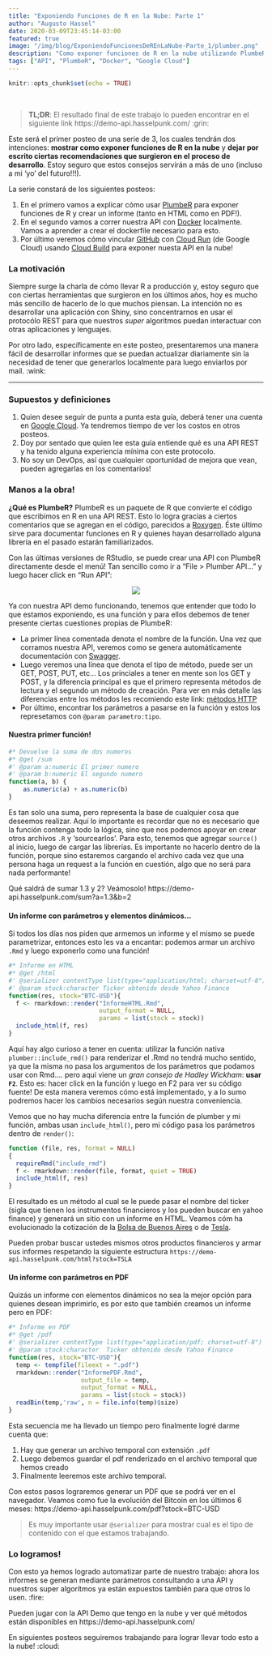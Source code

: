 ```yaml
---
title: "Exponiendo Funciones de R en la Nube: Parte 1"
author: "Augusto Hassel"
date: 2020-03-09T23:45:14-03:00
featured: true
image: "/img/blog/ExponiendoFuncionesDeREnLaNube-Parte_1/plumber.png"
description: "Como exponer funciones de R en la nube utilizando PlumbeR, Docker y Google Cloud. Automatizando informes en HTML y PDF."
tags: ["API", "PlumbeR", "Docker", "Google Cloud"]
---
```


```r
knitr::opts_chunk$set(echo = TRUE)
```
<br>

> **TL;DR**: El resultado final de este trabajo lo pueden encontrar en el siguiente link https://demo-api.hasselpunk.com/ :grin:

Este será el primer posteo de una serie de 3, los cuales tendrán dos intenciones: **mostrar como exponer funciones de R en la nube** y **dejar por escrito ciertas recomendaciones que surgieron en el proceso de desarrollo**. Estoy seguro que estos consejos servirán a más de uno (incluso a mi 'yo' del futuro!!!). 

La serie constará de los siguientes posteos:

1. En el primero vamos a explicar cómo usar [PlumbeR](https://github.com/rstudio/plumber) para exponer funciones de R y crear un informe (tanto en HTML como en PDF!).
2. En el segundo vamos a correr nuestra API con [Docker](https://www.docker.com/) localmente. Vamos a aprender a crear el dockerfile necesario para esto.
3. Por último veremos cómo vincular [GitHub](https://github.com/) con [Cloud Run](https://cloud.google.com/run) (de Google Cloud) usando [Cloud Build](https://cloud.google.com/cloud-build) para exponer nuesta API en la nube!

### La motivación

Siempre surge la charla de cómo llevar R a producción y, estoy seguro que con ciertas herramientas que surgieron en los últimos años, hoy es mucho más sencillo de hacerlo de lo que muchos piensan. La intención no es desarrollar una aplicación con Shiny, sino concentrarnos en usar el protocólo REST para que nuestros *super* algoritmos puedan interactuar con otras aplicaciones y lenguajes. 

Por otro lado, específicamente en este posteo, presentaremos una manera fácil de desarrollar informes que se puedan actualizar diariamente sin la necesidad de tener que generarlos localmente para luego enviarlos por mail. :wink:

***
### Supuestos y definiciones

1. Quien desee seguir de punta a punta esta guía, deberá tener una cuenta en [Google Cloud](https://cloud.google.com/). Ya tendremos tiempo de ver los costos en otros posteos. 
2. Doy por sentado que quien lee esta guía entiende qué es una API REST y ha tenido alguna experiencia mínima con este protocolo.
3. No soy un DevOps, así que cualquier oportunidad de mejora que vean, pueden agregarlas en los comentarios!

### Manos a la obra!

**¿Qué es PlumbeR?** PlumbeR es un paquete de R que convierte el código que escribimos en R en una API REST. Esto lo logra gracias a ciertos comentarios que se agregan en el código, parecidos a [Roxygen](https://roxygen2.r-lib.org/). Éste último sirve para documentar funciones en R y quienes hayan desarrollado alguna librería en el pasado estarán familiarizados. 

Con las últimas versiones de RStudio, se puede crear una API con PlumbeR directamente desde el menú! Tan sencillo como ir a "File > Plumber API..." y luego hacer click en "Run API":

<p align="center" width="700px" height="auto"> <img src='/img/blog/ExponiendoFuncionesDeREnLaNube-Parte_1/CreatePlumber.gif'/></p>

Ya con nuestra API demo funcionando, tenemos que entender que todo lo que estamos exponiendo, es una función y para ellos debemos de tener presente ciertas cuestiones propias de PlumbeR:

- La primer línea comentada denota el nombre de la función. Una vez que corramos nuestra API, veremos como se genera automáticamente documentación con [Swagger](https://swagger.io/).
- Luego veremos una línea que denota el tipo de método, puede ser un GET, POST, PUT, etc... Los princiales a tener en mente son los GET y POST, y la diferencia principal es que el primero representa métodos de lectura y el segundo un método de creación. Para ver en más detalle las diferencias entre los métodos les recomiendo este link: [métodos HTTP](https://www.restapitutorial.com/lessons/httpmethods.html)
- Por último, encontrar los parámetros a pasarse en la función y estos los represetamos con `@param parametro:tipo`.

#### Nuestra primer función!

```r
#* Devuelve la suma de dos numeros
#* @get /sum
#' @param a:numeric El primer numero
#' @param b:numeric El segundo numero
function(a, b) {
    as.numeric(a) + as.numeric(b)
}

```

Es tan solo una suma, pero representa la base de cualquier cosa que deseemos realizar. Aquí lo importante es recordar que no es necesario que la función contenga todo la lógica, sino que nos podemos apoyar en crear otros archivos `.R` y 'sourcearlos'. Para esto, tenemos que agregar `source()` al inicio, luego de cargar las librerías. Es importante no hacerlo dentro de la función, porque sino estaremos cargando el archivo cada vez que una persona haga un request a la función en cuestión, algo que no será para nada performante!

Qué saldrá de sumar 1.3 y 2? Veámosolo! https://demo-api.hasselpunk.com/sum?a=1.3&b=2

#### Un informe con parámetros y elementos dinámicos...

Si todos los días nos piden que armemos un informe y el mismo se puede parametrizar, entonces esto les va a encantar: podemos armar un archivo `.Rmd` y luego exponerlo como una función! 

```r
#* Informe en HTML
#* @get /html
#' @serializer contentType list(type="application/html; charset=utf-8")
#' @param stock:character Ticker obtenido desde Yahoo Finance
function(res, stock="BTC-USD"){
  f <- rmarkdown::render("InformeHTML.Rmd", 
                         output_format = NULL,
                         params = list(stock = stock))
  include_html(f, res)
}

```

Aquí hay algo curioso a tener en cuenta: utilizar la función nativa `plumber::include_rmd()` para renderizar el .Rmd no tendrá mucho sentido, ya que la misma no pasa los argumentos de los parámetros que podamos usar con Rmd.... pero aquí viene un *gran consejo de Hadley Wickham*: **usar `F2`**. Esto es: hacer click en la función y luego en F2 para ver su código fuente! De esta manera veremos cómo está implementado, y a lo sumo podremos hacer los cambios necesarios según nuestra conveniencia.

Vemos que no hay mucha diferencia entre la función de plumber y mi función, ambas usan `include_html()`, pero mi código pasa los parámetros dentro de `render()`:


```r
function (file, res, format = NULL) 
{
  requireRmd("include_rmd")
  f <- rmarkdown::render(file, format, quiet = TRUE)
  include_html(f, res)
}
```

El resultado es un método al cual se le puede pasar el nombre del ticker (sigla que tienen los instrumentos financieros y los pueden buscar en yahoo finance) y generará un sitio con un informe en HTML. Veamos cóm ha evolucionado la cotización de la [Bolsa de Buenos Aires](https://demo-api.hasselpunk.com/html?stock=BYMA.BA) o de [Tesla](https://demo-api.hasselpunk.com/html?stock=TSLA). 

Pueden probar buscar ustedes mismos otros productos financieros y armar sus informes respetando la siguiente estructura `https://demo-api.hasselpunk.com/html?stock=TSLA`

#### Un informe con parámetros en PDF

Quizás un informe con elementos dinámicos no sea la mejor opción para quienes desean imprimirlo, es por esto que también creamos un informe pero en PDF:

```r
#* Informe en PDF
#* @get /pdf
#' @serializer contentType list(type="application/pdf; charset=utf-8")
#' @param stock:character  Ticker obtenido desde Yahoo Finance
function(res, stock="BTC-USD"){
  temp <- tempfile(fileext = ".pdf")
  rmarkdown::render("InformePDF.Rmd", 
                    output_file = temp,
                    output_format = NULL,
                    params = list(stock = stock))
  readBin(temp,'raw', n = file.info(temp)$size)
}

```

Esta secuencia me ha llevado un tiempo pero finalmente logré darme cuenta que:

1. Hay que generar un archivo temporal con extensión `.pdf`
2. Luego debemos guardar el pdf renderizado en el archivo temporal que hemos creado
3. Finalmente leeremos este archivo temporal. 

Con estos pasos lograremos generar un PDF que se podrá ver en el navegador. Veamos como fue la evolución del Bitcoin en los últimos 6 meses: https://demo-api.hasselpunk.com/pdf?stock=BTC-USD

> Es muy importante usar `@serializer` para mostrar cual es el tipo de contenido con el que estamos trabajando. 

### Lo logramos!

Con esto ya hemos logrado automatizar parte de nuestro trabajo: ahora los informes se generan mediante parámetros consultando a una API y nuestros super algorítmos ya están expuestos también para que otros lo usen. :fire:

Pueden jugar con la API Demo que tengo en la nube y ver qué métodos están disponibles en https://demo-api.hasselpunk.com/

En siguientes posteos seguiremos trabajando para lograr llevar todo esto a la nube! :cloud:

